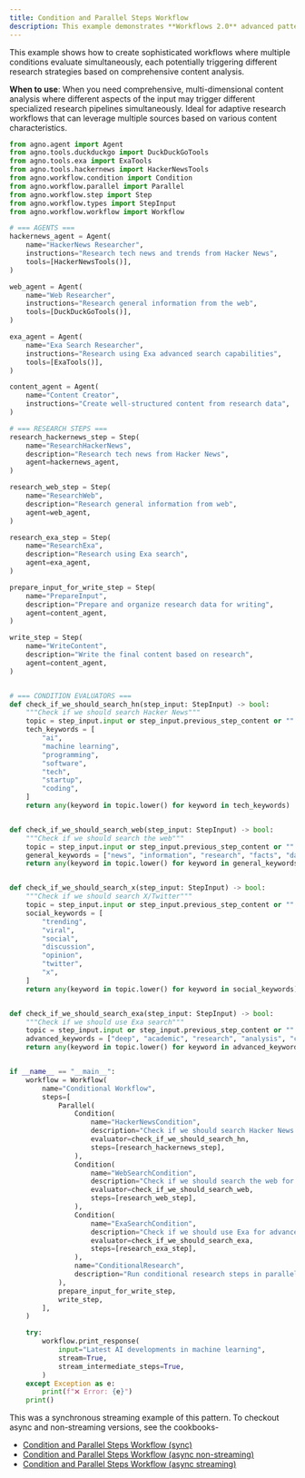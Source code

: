 ```yaml
---
title: Condition and Parallel Steps Workflow
description: This example demonstrates **Workflows 2.0** advanced pattern combining conditional execution with parallel processing.
---
```


This example shows how to create sophisticated workflows where multiple 
conditions evaluate simultaneously, each potentially triggering different research strategies 
based on comprehensive content analysis.

**When to use**: When you need comprehensive, multi-dimensional content analysis where 
different aspects of the input may trigger different specialized research pipelines 
simultaneously. Ideal for adaptive research workflows that can leverage multiple sources 
based on various content characteristics.


```python condition_and_parallel_steps_stream.py
from agno.agent import Agent
from agno.tools.duckduckgo import DuckDuckGoTools
from agno.tools.exa import ExaTools
from agno.tools.hackernews import HackerNewsTools
from agno.workflow.condition import Condition
from agno.workflow.parallel import Parallel
from agno.workflow.step import Step
from agno.workflow.types import StepInput
from agno.workflow.workflow import Workflow

# === AGENTS ===
hackernews_agent = Agent(
    name="HackerNews Researcher",
    instructions="Research tech news and trends from Hacker News",
    tools=[HackerNewsTools()],
)

web_agent = Agent(
    name="Web Researcher",
    instructions="Research general information from the web",
    tools=[DuckDuckGoTools()],
)

exa_agent = Agent(
    name="Exa Search Researcher",
    instructions="Research using Exa advanced search capabilities",
    tools=[ExaTools()],
)

content_agent = Agent(
    name="Content Creator",
    instructions="Create well-structured content from research data",
)

# === RESEARCH STEPS ===
research_hackernews_step = Step(
    name="ResearchHackerNews",
    description="Research tech news from Hacker News",
    agent=hackernews_agent,
)

research_web_step = Step(
    name="ResearchWeb",
    description="Research general information from web",
    agent=web_agent,
)

research_exa_step = Step(
    name="ResearchExa",
    description="Research using Exa search",
    agent=exa_agent,
)

prepare_input_for_write_step = Step(
    name="PrepareInput",
    description="Prepare and organize research data for writing",
    agent=content_agent,
)

write_step = Step(
    name="WriteContent",
    description="Write the final content based on research",
    agent=content_agent,
)


# === CONDITION EVALUATORS ===
def check_if_we_should_search_hn(step_input: StepInput) -> bool:
    """Check if we should search Hacker News"""
    topic = step_input.input or step_input.previous_step_content or ""
    tech_keywords = [
        "ai",
        "machine learning",
        "programming",
        "software",
        "tech",
        "startup",
        "coding",
    ]
    return any(keyword in topic.lower() for keyword in tech_keywords)


def check_if_we_should_search_web(step_input: StepInput) -> bool:
    """Check if we should search the web"""
    topic = step_input.input or step_input.previous_step_content or ""
    general_keywords = ["news", "information", "research", "facts", "data"]
    return any(keyword in topic.lower() for keyword in general_keywords)


def check_if_we_should_search_x(step_input: StepInput) -> bool:
    """Check if we should search X/Twitter"""
    topic = step_input.input or step_input.previous_step_content or ""
    social_keywords = [
        "trending",
        "viral",
        "social",
        "discussion",
        "opinion",
        "twitter",
        "x",
    ]
    return any(keyword in topic.lower() for keyword in social_keywords)


def check_if_we_should_search_exa(step_input: StepInput) -> bool:
    """Check if we should use Exa search"""
    topic = step_input.input or step_input.previous_step_content or ""
    advanced_keywords = ["deep", "academic", "research", "analysis", "comprehensive"]
    return any(keyword in topic.lower() for keyword in advanced_keywords)


if __name__ == "__main__":
    workflow = Workflow(
        name="Conditional Workflow",
        steps=[
            Parallel(
                Condition(
                    name="HackerNewsCondition",
                    description="Check if we should search Hacker News for tech topics",
                    evaluator=check_if_we_should_search_hn,
                    steps=[research_hackernews_step],
                ),
                Condition(
                    name="WebSearchCondition",
                    description="Check if we should search the web for general information",
                    evaluator=check_if_we_should_search_web,
                    steps=[research_web_step],
                ),
                Condition(
                    name="ExaSearchCondition",
                    description="Check if we should use Exa for advanced search",
                    evaluator=check_if_we_should_search_exa,
                    steps=[research_exa_step],
                ),
                name="ConditionalResearch",
                description="Run conditional research steps in parallel",
            ),
            prepare_input_for_write_step,
            write_step,
        ],
    )

    try:
        workflow.print_response(
            input="Latest AI developments in machine learning",
            stream=True,
            stream_intermediate_steps=True,
        )
    except Exception as e:
        print(f"❌ Error: {e}")
    print()
```

This was a synchronous streaming example of this pattern. To checkout async and non-streaming versions, see the cookbooks-
- [Condition and Parallel Steps Workflow (sync)](https://github.com/agno-agi/agno/blob/main/cookbook/workflows/_02_workflows_conditional_execution/sync/condition_and_parallel_steps.py)
- [Condition and Parallel Steps Workflow (async non-streaming)](https://github.com/agno-agi/agno/tree/main/cookbook/workflows/_02_workflows_conditional_execution/async/condition_and_parallel_steps.py)
- [Condition and Parallel Steps Workflow (async streaming)](https://github.com/agno-agi/agno/tree/main/cookbook/workflows/_02_workflows_conditional_execution/async/condition_and_parallel_steps_stream.py)